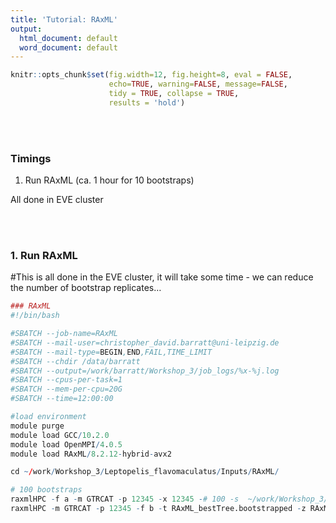 ```yaml
---
title: 'Tutorial: RAxML'
output:
  html_document: default
  word_document: default
---
```


```r
knitr::opts_chunk$set(fig.width=12, fig.height=8, eval = FALSE,
                      echo=TRUE, warning=FALSE, message=FALSE,
                      tidy = TRUE, collapse = TRUE,
                      results = 'hold')
```
\
\

### Timings 
  1. Run RAxML (ca. 1 hour for 10 bootstraps)
  
All done in EVE cluster

\
\

### 1. Run RAxML
#This is all done in the EVE cluster, it will take some time - we can reduce the number of bootstrap replicates...

```r
### RAxML
#!/bin/bash                                                                                                                            

#SBATCH --job-name=RAxML
#SBATCH --mail-user=christopher_david.barratt@uni-leipzig.de
#SBATCH --mail-type=BEGIN,END,FAIL,TIME_LIMIT
#SBATCH --chdir /data/barratt  
#SBATCH --output=/work/barratt/Workshop_3/job_logs/%x-%j.log
#SBATCH --cpus-per-task=1 
#SBATCH --mem-per-cpu=20G
#SBATCH --time=12:00:00

#load environment
module purge 
module load GCC/10.2.0
module load OpenMPI/4.0.5
module load RAxML/8.2.12-hybrid-avx2

cd ~/work/Workshop_3/Leptopelis_flavomaculatus/Inputs/RAxML/

# 100 bootstraps
raxmlHPC -f a -m GTRCAT -p 12345 -x 12345 -# 100 -s  ~/work/Workshop_3/Leptopelis_flavomaculatus/Inputs/RAxML/Lflavomaculatus.phy ­­asc­corr=lewis -n bootstrapped 
raxmlHPC -m GTRCAT -p 12345 -f b -t RAxML_bestTree.bootstrapped -z RAxML_bootstrap.bootstrapped -n FINAL_bootstrapped.tre

```

